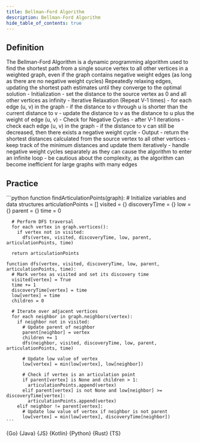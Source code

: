 ```yaml
---
title: Bellman-Ford Algorithm
description: Bellman-Ford Algorithm
hide_table_of_contents: true
---
```





## Definition

<Tabs queryString="primary">
  <TabItem value="definition" label="Definition">
    The Bellman-Ford Algorithm is a dynamic programming algorithm used to find the shortest path from a single source vertex to all other vertices in a weighted graph, even if the graph contains negative weight edges (as long as there are no negative weight cycles)
  </TabItem>
  <TabItem value="how" label="Explanation">
    Repeatedly relaxing edges, updating the shortest path estimates until they converge to the optimal solution
  </TabItem>
  <TabItem value="guidance" label="Guidance">
    - Initialization
      - set the distance to the source vertex as 0 and all other vertices as infinity
    - Iterative Relaxation (Repeat V-1 times)
      - for each edge (u, v) in the graph
        - if the distance to v through u is shorter than the current distance to v
          - update the distance to v as the distance to u plus the weight of edge (u, v)
    - Check for Negative Cycles
      - after V-1 iterations
        - check each edge (u, v) in the graph
          - if the distance to v can still be decreased, then there exists a negative weight cycle
    - Output
      - return the shortest distances calculated from the source vertex to all other vertices
  </TabItem>
  <TabItem value="tips" label="Tips">
    - keep track of the minimum distances and update them iteratively
    - handle negative weight cycles separately as they can cause the algorithm to enter an infinite loop
    - be cautious about the complexity, as the algorithm can become inefficient for large graphs with many edges
  </TabItem>
</Tabs>

## Practice

<Tabs queryString="primary">
  <TabItem value="practice" label="Practice">
    ```python
    function findArticulationPoints(graph):
      # Initialize variables and data structures
      articulationPoints = []
      visited = {}
      discoveryTime = {}
      low = {}
      parent = {}
      time = 0

      # Perform DFS traversal
      for each vertex in graph.vertices():
        if vertex not in visited:
          dfs(vertex, visited, discoveryTime, low, parent, articulationPoints, time)

      return articulationPoints

    function dfs(vertex, visited, discoveryTime, low, parent, articulationPoints, time):
      # Mark vertex as visited and set its discovery time
      visited[vertex] = True
      time += 1
      discoveryTime[vertex] = time
      low[vertex] = time
      children = 0

      # Iterate over adjacent vertices
      for each neighbor in graph.neighbors(vertex):
        if neighbor not in visited:
          # Update parent of neighbor
          parent[neighbor] = vertex
          children += 1
          dfs(neighbor, visited, discoveryTime, low, parent, articulationPoints, time)

          # Update low value of vertex
          low[vertex] = min(low[vertex], low[neighbor])

          # Check if vertex is an articulation point
          if parent[vertex] is None and children > 1:
            articulationPoints.append(vertex)
          elif parent[vertex] is not None and low[neighbor] >= discoveryTime[vertex]:
            articulationPoints.append(vertex)
        elif neighbor != parent[vertex]:
          # Update low value of vertex if neighbor is not parent
          low[vertex] = min(low[vertex], discoveryTime[neighbor])
    ```
  </TabItem>
  <TabItem value="solution" label="Solution">
    <Tabs queryString="code">
      <TabItem
        value="go"
        label=""
        attributes={{ title: "Go Lang", className: "code_lang go m" }}
      >
        <CodeBlock language="go">{Go}</CodeBlock>
      </TabItem>
      <TabItem
        value="java"
        label=""
        attributes={{ title: "Java", className: "code_lang java m" }}
      >
        <CodeBlock language="java">{Java}</CodeBlock>
      </TabItem>
      <TabItem
        value="js"
        label=""
        attributes={{ title: "JavaScript", className: "code_lang js m" }}
      >
        <CodeBlock language="js">{JS}</CodeBlock>
      </TabItem>
      <TabItem
        value="kotlin"
        label=""
        attributes={{ title: "Kotlin", className: "code_lang kotlin m" }}
      >
        <CodeBlock language="kotlin">{Kotlin}</CodeBlock>
      </TabItem>
      <TabItem
        value="python"
        label=""
        attributes={{ title: "Python", className: "code_lang python m" }}
      >
        <CodeBlock language="python">{Python}</CodeBlock>
      </TabItem>
      <TabItem
        value="rust"
        label=""
        attributes={{ title: "Rust", className: "code_lang rust m" }}
      >
        <CodeBlock language="rust">{Rust}</CodeBlock>
      </TabItem>
      <TabItem
        value="ts"
        label=""
        attributes={{ title: "TypeScript", className: "code_lang ts m" }}
      >
        <CodeBlock language="ts">{TS}</CodeBlock>
      </TabItem>
    </Tabs>
  </TabItem>
</Tabs>

